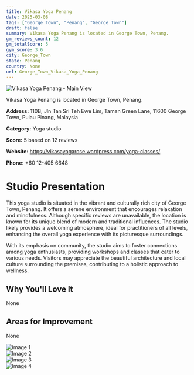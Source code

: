 ```yaml
---
title: Vikasa Yoga Penang
date: 2025-03-08
tags: ["George Town", "Penang", "George Town"]  
draft: false
summary: Vikasa Yoga Penang is located in George Town, Penang.
gm_reviews_count: 12
gm_totalScore: 5
gym_score: 3.6
city: George_Town
state: Penang
country: None
url: George_Town_Vikasa_Yoga_Penang
---
```


<div className="aspect-[16/9] relative my-8">
  <img 
    src="https://lh5.googleusercontent.com/p/AF1QipNrR3KRxoTomTxDwVwBjDrotepUQ4sj5bUFrm2F=w1920-h1080-k-no"
    alt="Vikasa Yoga Penang - Main View"
    className="object-cover absolute inset-0 w-full h-full rounded-lg"
  />
</div>

Vikasa Yoga Penang is located in George Town, Penang.

**Address:** 110B, Jln Tan Sri Teh Ewe Lim, Taman Green Lane, 11600 George Town, Pulau Pinang, Malaysia

**Category:** Yoga studio

**Score:** 5 based on 12 reviews

**Website:** https://vikasayogarose.wordpress.com/yoga-classes/

**Phone:** +60 12-405 6648

# Studio Presentation

This yoga studio is situated in the vibrant and culturally rich city of George Town, Penang. It offers a serene environment that encourages relaxation and mindfulness. Although specific reviews are unavailable, the location is known for its unique blend of modern and traditional influences. The studio likely provides a welcoming atmosphere, ideal for practitioners of all levels, enhancing the overall yoga experience with its picturesque surroundings.

With its emphasis on community, the studio aims to foster connections among yoga enthusiasts, providing workshops and classes that cater to various needs. Visitors may appreciate the beautiful architecture and local culture surrounding the premises, contributing to a holistic approach to wellness.

## Why You'll Love It

None

## Areas for Improvement

None

<div className="grid grid-cols-1 xl:grid-cols-2 gap-4 my-8">
<div className="aspect-[4/3] relative"><img src="https://lh3.googleusercontent.com/p/AF1QipP6qTWJWS-fFrc7s_pApT1zDTM36vRlX7KQxz17=w1920-h1080-k-no" alt="Image 1" className="object-cover absolute inset-0 w-full h-full rounded-lg" /></div>
<div className="aspect-[4/3] relative"><img src="https://lh5.googleusercontent.com/p/AF1QipPV0p_dGwRe8dL_mf53PnbQJbrJIpWeJXlAKU2T=w1920-h1080-k-no" alt="Image 2" className="object-cover absolute inset-0 w-full h-full rounded-lg" /></div>
<div className="aspect-[4/3] relative"><img src="https://lh5.googleusercontent.com/p/AF1QipMc57Dn1Bmt1OrZpai6MSchWg9xFFX1PreSpcwg=w1920-h1080-k-no" alt="Image 3" className="object-cover absolute inset-0 w-full h-full rounded-lg" /></div>
<div className="aspect-[4/3] relative"><img src="https://lh3.googleusercontent.com/gps-cs-s/AB5caB-_erFZSF2nL8bevZy5A7cq4xUv7OLDsANOAPQVwodMpHMiqFbKjTqQ_mj81kQVOYOzCP4_if8zeS8NdI6kxOgR7mH_Hl6JgK3x9V1GHDCso6klHjZvBA89as-TDOqRvMiJpBbW=w1920-h1080-k-no" alt="Image 4" className="object-cover absolute inset-0 w-full h-full rounded-lg" /></div>
</div>